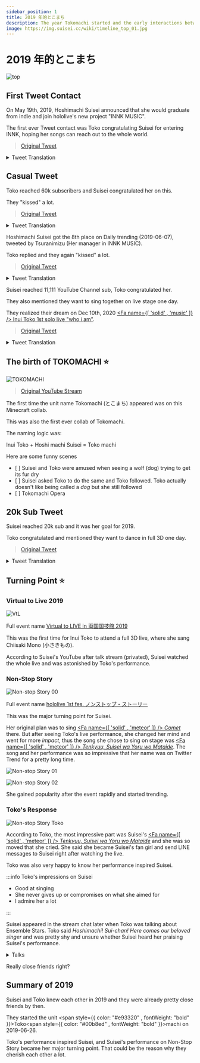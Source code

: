 ```yaml
---
sidebar_position: 1
title: 2019 年的とこまち
description: The year Tokomachi started and the early interactions between Inui Toko and Hoshimachi Suisei.
image: https://img.suisei.cc/wiki/timeline_top_01.jpg
---
```



# 2019 年的とこまち

![top](/img/top/top_01.jpg)

## First Tweet Contact

<Date D="2019-05-19" />

On May 19th, 2019, Hoshimachi Suisei announced that she would graduate from indie and join hololive's new project "INNK MUSIC".

The first ever Tweet contact was Toko congratulating Suisei for entering INNK, hoping her songs can reach out to the whole world.

> [<SNSIcon Name="twitter" /> Original Tweet](https://twitter.com/suisei_hosimati/status/1130054368886050816)

<details> <summary>Tweet Translation</summary>

<img src={require('/img/twitter/20190519_01.jpg').default} />
<img src={require('/img/twitter/20190519_02.jpg').default} />

</details>

## Casual Tweet

<Date D="2019-05-21" />

Toko reached 60k subscribers and Suisei congratulated her on this.

They "kissed" a lot.

> [<SNSIcon Name="twitter" /> Original Tweet](https://twitter.com/suisei_hosimati/status/1130814178250317825)

<details> <summary>Tweet Translation</summary>

<p className="twitter-trans">
  <img src={require('/img/twitter/20190521_01.jpg').default} />
  <img src={require('/img/twitter/20190521_02.jpg').default} />
  <img src={require('/img/twitter/20190521_03.jpg').default} />
</p>

---

Note:

- The "signing" context is blurry but could be related to Ensemble Stars events.
- "3 of us" probably refers to [<SNSIcon /> Hiro Minamori (graduated)](https://www.youtube.com/channel/UCuGMkxJA_icuiF01u8f3Y2Q)

</details>

<Date D="2019-06-07" />

Hoshimachi Suisei got the 8th place on Daily trending (2019-06-07), tweeted by Tsuranimizu (Her manager in INNK MUSIC).

Toko replied and they again "kissed" a lot.

> [<SNSIcon Name="twitter" /> Original Tweet](https://twitter.com/suisei_hosimati/status/1136678053243834370)

<details> <summary>Tweet Translation</summary>

<p className="twitter-trans">
  <img src={require('/img/twitter/20190607_01.jpg').default} />
  <img src={require('/img/twitter/20190607_02.jpg').default} />
  <img src={require('/img/twitter/20190607_03.jpg').default} />
</p>

</details>

<Date D="2019-06-08" />

Suisei reached 11,111 YouTube Channel sub, Toko congratulated her.

They also mentioned they want to sing together on live stage one day.

They realized their dream on Dec 10th, 2020 [<Fa name={[ 'solid' , 'music' ]} /> Inui Toko 1st solo live "who i am"](/topics/toko_who_i_am).

> [<SNSIcon Name="twitter" /> Original Tweet](https://twitter.com/suisei_hosimati/status/1137100337465085952)

<details> <summary>Tweet Translation</summary>

<p className="twitter-trans">
  <img src={require('/img/twitter/20190608_01.jpg').default} />
  <img src={require('/img/twitter/20190608_02.jpg').default} />
  <img src={require('/img/twitter/20190608_03.jpg').default} />
  <img src={require('/img/twitter/20190608_04.jpg').default} />
  <img src={require('/img/twitter/20190608_05.jpg').default} />
  <img src={require('/img/twitter/20190608_06.jpg').default} />
  <img src={require('/img/twitter/20190608_07.jpg').default} />
</p>

</details>

## The birth of TOKOMACHI :star:

<Date D="2019-06-26" />

![TOKOMACHI](/img/youtube/20190626_01.jpg)

> [<SNSIcon /> Original YouTube Stream](https://youtu.be/Kr1jxq0ms00)

The first time the unit name Tokomachi (とこまち) appeared was on this Minecraft collab.

This was also the first ever collab of Tokomachi.

The naming logic was:

<p style={{ textAlign: 'center' }}>
  Inui<span style={{ color: '#e93320', fontWeight: 'bold' }}> Toko</span> + Hoshi
  <span style={{ color: '#00b8ed', fontWeight: 'bold', textAlign: 'center' }}>machi </span>
  Suisei = <span style={{ color: '#e93320', fontWeight: 'bold' }}>Toko</span>
  <span style={{ color: '#00b8ed', fontWeight: 'bold', textAlign: 'center' }}>machi</span>
</p>

Here are some funny scenes

- [ <YTTime Id="Kr1jxq0ms00" Time="13:38" /> ] Suisei and Toko were amused when seeing a wolf (dog) trying to get its fur dry
- [ <YTTime Id="Kr1jxq0ms00" Time="14:23" /> ] Suisei asked Toko to do the same and Toko followed. Toko actually doesn't like being called a _dog_ but she still followed
- [ <YTTime Id="Kr1jxq0ms00" Time="50:25" /> ] Tokomachi Opera

## 20k Sub Tweet

<Date D="2019-07-25" />

Suisei reached 20k sub and it was her goal for 2019.

Toko congratulated and mentioned they want to dance in full 3D one day.

> [<SNSIcon Name="twitter" /> Original Tweet](https://twitter.com/suisei_hosimati/status/1154679477605036034)

<details> <summary>Tweet Translation</summary>

<p className="twitter-trans">
  <img src={require('/img/twitter/20190725_01.jpg').default} />
  <img src={require('/img/twitter/20190725_02.jpg').default} />
  <img src={require('/img/twitter/20190725_03.jpg').default} />
</p>

</details>

## Turning Point :star:

### Virtual to Live 2019

![VtL](/img/youtube/vtl.jpg)

Full event name [Virtual to LIVE in 両国国技館 2019](https://event.nijisanji.app/vtlryougoku2019/)

This was the first time for Inui Toko to attend a full 3D live, where she sang Chiisaki Mono (小さきもの).

According to Suisei's YouTube after talk stream (privated), Suisei watched the whole live and was astonished by Toko's performance.

### Non-Stop Story

![Non-stop Story 00](/img/youtube/nss.jpg)

Full event name [hololive 1st fes. ノンストップ・ストーリー](https://www.nonstop.hololive.tv/)

This was the major turning point for Suisei.

Her original plan was to sing [<Fa name={[ 'solid' , 'meteor' ]} /> _Comet_](https://youtu.be/3cqV5BKJHyk) there. But after seeing Toko's live performance, she changed her mind and went for more _impact_, thus the song she chose to sing on stage was [<Fa name={[ 'solid' , 'meteor' ]} /> _Tenkyuu, Suisei wa Yoru wo Mataide_](https://youtu.be/zLak0dxBKpM). The song and her performance was so impressive that her name was on Twitter Trend for a pretty long time.

![Non-stop Story 01](/img/youtube/nss_suisei_01.jpg)

![Non-stop Story 02](/img/youtube/nss_suisei_02.jpg)

She gained popularity after the event rapidly and started trending.

### Toko's Response

![Non-stop Story Toko](/img/youtube/nss_toko_01.jpg)

> <YTTime Id="CJD2mkpSkJs" Time="68:39" Desc="Toko talking about Non-stop Story" />

According to Toko, the most impressive part was Suisei's [<Fa name={[ 'solid' , 'meteor' ]} /> _Tenkyuu, Suisei wa Yoru wo Mataide_](https://youtu.be/zLak0dxBKpM) and she was so moved that she cried. She said she became Suisei's fan girl and send LINE messages to Suisei right after watching the live.

Toko was also very happy to know her performance inspired Suisei.

:::info Toko's impressions on Suisei

- Good at singing
- She never gives up or compromises on what she aimed for
- I admire her a lot

:::

Suisei appeared in the stream chat later when Toko was talking about Ensemble Stars. Toko said _Hoshimachi! Sui-chan! Here comes our beloved singer_ and was pretty shy and unsure whether Suisei heard her praising Suisei's performance.

> <YTTime Id="CJD2mkpSkJs" Time="96:50" Desc="Toko talking with Suisei on air" />

<details> <summary>Talks</summary>

:comet: : You praised my performance? I will check the archive later!

:tropical_drink: : OK I will cut that part.

:tropical_drink: : Oh wait don't go, I still got something about EnSta to tell you!

(Talking about EnSta)

:comet: : Tell me more on LINE!

</details>

Really close friends right?

## Summary of 2019

Suisei and Toko knew each other in 2019 and they were already pretty close friends by then.

They started the unit <span style={{ color: "#e93320" , fontWeight: "bold" }}>Toko</span><span style={{ color: "#00b8ed" , fontWeight: "bold" }}>machi</span> on 2019-06-26.

Toko's performance inspired Suisei, and Suisei's performance on Non-Stop Story became her major turning point. That could be the reason why they cherish each other a lot.
